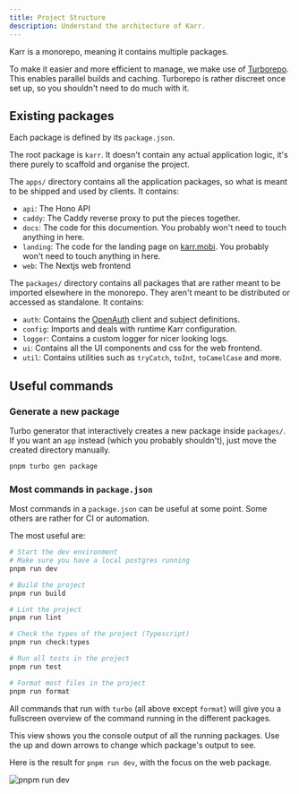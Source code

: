 ```yaml
---
title: Project Structure
description: Understand the architecture of Karr.
---
```



Karr is a monorepo, meaning it contains multiple packages.

To make it easier and more efficient to manage, we make use of
[Turborepo](https://turbo.build/repo/docs).
This enables parallel builds and caching.
Turborepo is rather discreet once set up, so you shouldn't need to do much with it.

## Existing packages

Each package is defined by its `package.json`.

The root package is `karr`.
It doesn't contain any actual application logic, it's there purely to scaffold and organise the project.

The `apps/` directory contains all the application packages, so what is meant to be shipped and used by clients.
It contains:

- `api`: The Hono API
- `caddy`: The Caddy reverse proxy to put the pieces together.
- `docs`: The code for this documention. You probably won't need to touch anything in here.
- `landing`: The code for the landing page on [karr.mobi](https://karr.mobi/?utm_source=docs). You probably won't need to touch anything in here.
- `web`: The Nextjs web frontend

The `packages/` directory contains all packages that are rather meant to be imported elsewhere in the monorepo.
They aren't meant to be distributed or accessed as standalone.
It contains:

- `auth`: Contains the [OpenAuth](https://openauth.js.org/) client and subject definitions.
- `config`: Imports and deals with runtime Karr configuration.
- `logger`: Contains a custom logger for nicer looking logs.
- `ui`: Contains all the UI components and css for the web frontend.
- `util`: Contains utilities such as `tryCatch`, `toInt`, `toCamelCase` and more.

## Useful commands

### Generate a new package

Turbo generator that interactively creates a new package inside `packages/`.
If you want an `app` instead (which you probably shouldn't), just move the created directory manually.

```sh
pnpm turbo gen package
```

### Most commands in `package.json`

Most commands in a `package.json` can be useful at some point. Some others are rather for CI or automation.

The most useful are:

```sh
# Start the dev environment
# Make sure you have a local postgres running
pnpm run dev

# Build the project
pnpm run build

# Lint the project
pnpm run lint

# Check the types of the project (Typescript)
pnpm run check:types

# Run all tests in the project
pnpm run test

# Format most files in the project
pnpm run format
```

All commands that run with `turbo` (all above except `format`) will give you a fullscreen overview of the command running in the different packages.

This view shows you the console output of all the running packages. Use the up and down arrows to change which package's output to see.

Here is the result for `pnpm run dev`, with the focus on the web package.

![pnpm run dev](@/assets/pnpm_run_dev.jpg)

